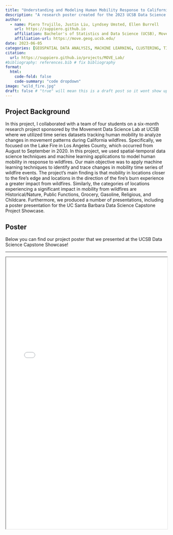 ```yaml
---
title: "Understanding and Modeling Human Mobility Response to California Wildfires"
description: "A research poster created for the 2023 UCSB Data Science Capstone Showcase."
author:
  - name: Piero Trujillo, Justin Liu, Lyndsey Umsted, Ellen Burrell
    url: https://suppiero.github.io 
    affiliation: Bachelor's of Statistics and Data Science (UCSB), Movement Data Science Lab at UCSB --- Somayeh Dodge (Sponsor), Evgeny Noi, Laura Baracaldo Lancheros, and Enbo Zhou (Mentors) 
    affiliation-url: https://move.geog.ucsb.edu/
date: 2023-06-05
categories: [GEOSPATIAL DATA ANALYSIS, MACHINE LEARNING, CLUSTERING, TIME SERIES, ANOMALY DETECTION, R, PYTHON, RSHINY, WILDFIRE]
citation:
  url: https://suppiero.github.io/projects/MOVE_Lab/
#bibliography: references.bib # fix bibliography
format:
  html:
    code-fold: false
    code-summary: "code dropdown"
image: "wild_fire.jpg"
draft: false # "true" will mean this is a draft post so it wont show up on my site
---
```


## Project Background

In this project, I collaborated with a team of four students on a six-month research project sponsored by the Movement Data Science Lab at UCSB where we utilized time series datasets tracking human mobility to analyze changes in movement patterns during California wildfires. Specifically, we focused on the Lake Fire in Los Angeles County, which occurred from August to September in 2020. In this project, we used spatial-temporal data science techniques and machine learning applications to model human mobility in response to wildfires. Our main objective was to apply machine learning techniques to identify and trace changes in mobility time series of wildfire events. The project's main finding is that mobility in locations closer to the fire's edge and locations in the direction of the fire's burn experience a greater impact from wildfires. Similarly, the categories of locations experiencing a significant impact in mobility from wildfires are Historical/Nature, Public Functions, Grocery, Gasoline, Religious, and Childcare. Furthermore, we produced a number of presentations, including a poster presentation for the UC Santa Barbara Data Science Capstone Project Showcase.

## Poster

Below you can find our project poster that we presented at the UCSB Data Science Capstone Showcase!

------------------------------------------------------------------------

<iframe src="move-poster.pdf" width="100%" height="850px"></iframe>